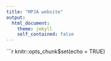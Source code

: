 ```yaml
---
title: "MPJA website"
output:
  html_document:
    theme: jekyll
    self_contained: false
---
```


```r
knitr::opts_chunk$set(echo = TRUE)
